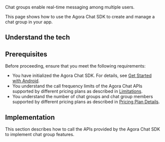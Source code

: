 
Chat groups enable real-time messaging among multiple users.

This page shows how to use the Agora Chat SDK to create and manage a chat group in your app.


## Understand the tech

<Understand />


## Prerequisites

Before proceeding, ensure that you meet the following requirements:

- You have initialized the Agora Chat SDK. For details, see [Get Started with Android](./agora_chat_get_started_android?platform=Android).
- You understand the call frequency limits of the Agora Chat APIs supported by different pricing plans as described in [Limitations](../reference/limitations).
- You understand the number of chat groups and chat group members supported by different pricing plans as described in [Pricing Plan Details](./agora_chat_plan?platform=Android).


## Implementation

This section describes how to call the APIs provided by the Agora Chat SDK to implement chat group features.

<ProjectImplement />